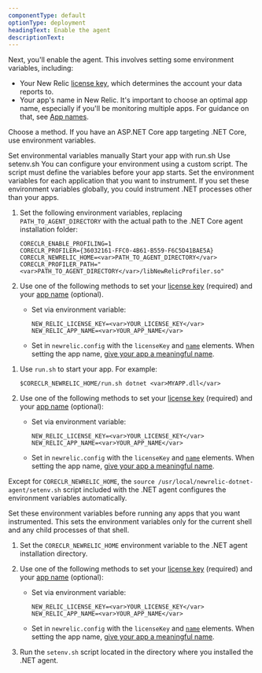 ```yaml
---
componentType: default
optionType: deployment
headingText: Enable the agent
descriptionText: 
---
```


Next, you'll enable the agent. This involves setting some environment variables, including: 

* Your New Relic [license key](/docs/apis/intro-apis/new-relic-api-keys/#overview-keys), which determines the account your data reports to.
* Your app's name in New Relic. It's important to choose an optimal app name, especially if you'll be monitoring multiple apps. For guidance on that, see [App names](/docs/apm/agents/net-agent/configuration/name-your-net-application).

Choose a method. If you have an ASP.NET Core app targeting .NET Core, use environment variables.

<Tabs>
  <TabsBar>
    <TabsBarItem id="manual">Set environmental variables manually</TabsBarItem>       
    <TabsBarItem id="runsh">Start your app with run.sh</TabsBarItem>
    <TabsBarItem id="setenv">Use setenv.sh</TabsBarItem>
  </TabsBar>

  <TabsPages>
  <TabsPageItem id="manual">
You can configure your environment using a custom script. The script must define the variables before your app starts.

<Callout variant="caution">
  Set the environment variables for each application that you want to instrument. If you set these environment variables globally, you could instrument .NET processes other than your apps.
</Callout>

1. Set the following environment variables, replacing `PATH_TO_AGENT_DIRECTORY` with the actual path to the .NET Core agent installation folder:

    ```
    CORECLR_ENABLE_PROFILING=1
    CORECLR_PROFILER={36032161-FFC0-4B61-B559-F6C5D41BAE5A}
    CORECLR_NEWRELIC_HOME=<var>PATH_TO_AGENT_DIRECTORY</var>
    CORECLR_PROFILER_PATH="<var>PATH_TO_AGENT_DIRECTORY</var>/libNewRelicProfiler.so"
    ```
2. Use one of the following methods to set your [license key](/docs/apis/intro-apis/new-relic-api-keys/#ingest-license-key) (required) and your [app name](/docs/agents/net-agent/configuration/name-your-net-application) (optional).
    * Set via environment variable:

      ```
      NEW_RELIC_LICENSE_KEY=<var>YOUR_LICENSE_KEY</var>
      NEW_RELIC_APP_NAME=<var>YOUR_APP_NAME</var>
      ```
    * Set in `newrelic.config` with the `licenseKey` and [`name`](/docs/agents/net-agent/configuration/net-agent-configuration#app-name) elements. When setting the app name, [give your app a meaningful name](/docs/agents/net-agent/installation-configuration/name-your-net-application).
  
  </TabsPageItem>
  <TabsPageItem id="runsh"> 

1. Use `run.sh` to start your app. For example:

    ```
    $CORECLR_NEWRELIC_HOME/run.sh dotnet <var>MYAPP.dll</var>
    ```
2. Use one of the following methods to set your [license key](/docs/apis/intro-apis/new-relic-api-keys/#ingest-license-key) (required) and your [app name](/docs/agents/net-agent/configuration/name-your-net-application) (optional):

    * Set via environment variable:

      ```
      NEW_RELIC_LICENSE_KEY=<var>YOUR_LICENSE_KEY</var>
      NEW_RELIC_APP_NAME=<var>YOUR_APP_NAME</var>
      ```
    * Set in `newrelic.config` with the `licenseKey` and [`name`](/docs/agents/net-agent/configuration/net-agent-configuration#app-name) elements. When setting the app name, [give your app a meaningful name](/docs/agents/net-agent/installation-configuration/name-your-net-application).
  
  </TabsPageItem>
  <TabsPageItem id="setenv"> 

Except for `CORECLR_NEWRELIC_HOME`, the `source /usr/local/newrelic-dotnet-agent/setenv.sh` script included with the .NET agent configures the environment variables automatically.

<Callout variant="tip">
  Set these environment variables before running any apps that you want instrumented. This sets the environment variables only for the current shell and any child processes of that shell.
</Callout>

1. Set the `CORECLR_NEWRELIC_HOME` environment variable to the .NET agent installation directory.
2. Use one of the following methods to set your [license key](/docs/apis/intro-apis/new-relic-api-keys/#ingest-license-key) (required) and your [app name](/docs/agents/net-agent/configuration/name-your-net-application) (optional):

    * Set via environment variable:

      ```
      NEW_RELIC_LICENSE_KEY=<var>YOUR_LICENSE_KEY</var>
      NEW_RELIC_APP_NAME=<var>YOUR_APP_NAME</var>
      ```
    * Set in `newrelic.config` with the `licenseKey` and [`name`](/docs/agents/net-agent/configuration/net-agent-configuration#app-name) elements. When setting the app name, [give your app a meaningful name](/docs/agents/net-agent/installation-configuration/name-your-net-application).
3. Run the `setenv.sh` script located in the directory where you installed the .NET agent.
  </TabsPageItem>
  </TabsPages>
</Tabs>

